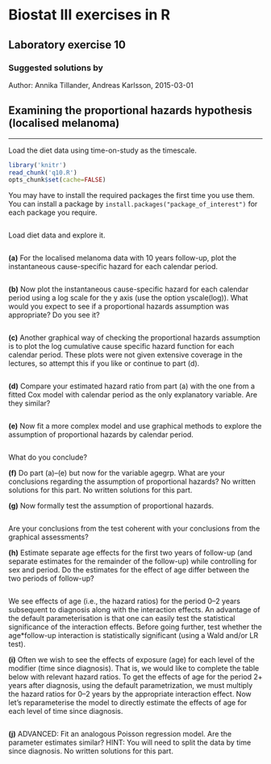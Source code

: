 Biostat III exercises in R
===========
Laboratory exercise 10
-----------

### Suggested solutions by
Author: Annika Tillander, Andreas Karlsson, 2015-03-01 <br/>


## Examining the proportional hazards hypothesis (localised melanoma)

-----------

Load the diet data using time-on-study as the timescale.

```r
library('knitr')
read_chunk('q10.R')
opts_chunk$set(cache=FALSE)
```

You may have to install the required packages the first time you use them. You can install a package by `install.packages("package_of_interest")` for each package you require.

```r
```
Load diet data and explore it.

```r
```

**(a)** For the localised melanoma data with 10 years follow-up, plot the instantaneous cause-specific hazard for each calendar period.


```r
```

**(b)** Now plot the instantaneous cause-specific hazard for each calendar period using a log scale for the y axis (use the option yscale(log)). What would you expect to see if a proportional hazards assumption was appropriate? Do you see it?

```r
```

**(c)** Another graphical way of checking the proportional hazards assumption is to plot the log cumulative cause specific hazard function for each calendar period. These plots were not given extensive coverage in the lectures, so attempt this if you like or continue to part (d).

```r
```

**(d)** Compare your estimated hazard ratio from part (a) with the one from a fitted Cox model with calendar period as the only explanatory variable. Are they similar?

```r
```

**(e)** Now fit a more complex model and use graphical methods to explore the assumption of proportional hazards by calendar period.

```r
```

What do you conclude?

**(f)** Do part (a)–(e) but now for the variable agegrp. What are your conclusions regarding the assumption of proportional hazards? No written solutions for this part. No written solutions for this part.

**(g)** Now formally test the assumption of proportional hazards.

```r
```

Are your conclusions from the test coherent with your conclusions from the graphical assessments?

**(h)** Estimate separate age effects for the first two years of follow-up (and separate estimates for the remainder of the follow-up) while controlling for sex and period. Do the estimates for the effect of age differ between the two periods of follow-up?

```r
```

We see effects of age (i.e., the hazard ratios) for the period 0–2 years subsequent to diagnosis along with the interaction effects. An advantage of the default parameterisation is that one can easily test the statistical significance of the interaction effects. Before going further, test whether the age*follow-up interaction is statistically significant (using a Wald and/or LR test).

**(i)** Often we wish to see the effects of exposure (age) for each level of the modifier (time since diagnosis). That is, we would like to complete the table below with relevant hazard ratios. To get the effects of age for the period 2+ years after diagnosis, using the default parametrization, we must multiply the hazard ratios for 0–2 years by the appropriate interaction effect. Now let’s reparameterise the model to directly estimate the effects of age for each level of time since diagnosis.

```r
```


**(j)** ADVANCED: Fit an analogous Poisson regression model. Are the parameter estimates similar? HINT: You will need to split the data by time since diagnosis. No written solutions for this part.
